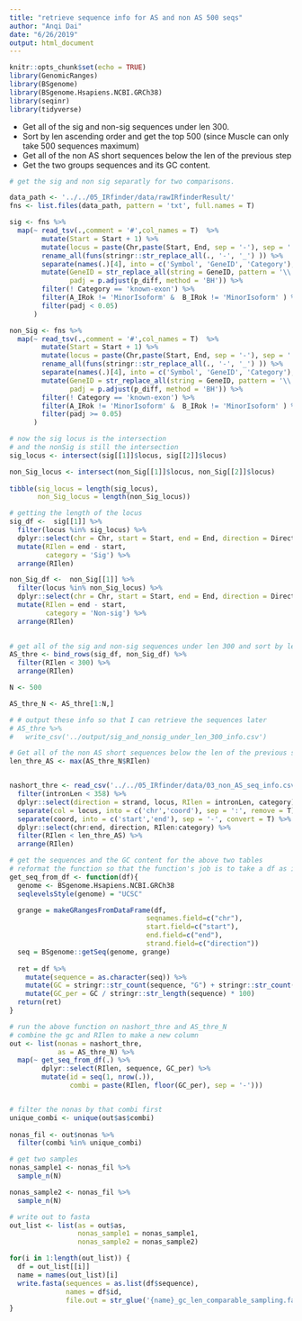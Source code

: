 ```yaml
---
title: "retrieve sequence info for AS and non AS 500 seqs"
author: "Anqi Dai"
date: "6/26/2019"
output: html_document
---
```


```r
knitr::opts_chunk$set(echo = TRUE)
library(GenomicRanges)
library(BSgenome)
library(BSgenome.Hsapiens.NCBI.GRCh38)
library(seqinr)
library(tidyverse)
```

* Get all of the sig and non-sig sequences under len 300.
* Sort by len ascending order and get the top 500 (since Muscle can only take 500 sequences maximum)
* Get all of the non AS short sequences below the len of the previous step
* Get the two groups sequences and its GC content.

```r
# get the sig and non sig separatly for two comparisons.

data_path <- '../../05_IRfinder/data/rawIRfinderResult/'
fns <- list.files(data_path, pattern = 'txt', full.names = T)

sig <- fns %>%
  map(~ read_tsv(.,comment = '#',col_names = T)  %>%
        mutate(Start = Start + 1) %>%
        mutate(locus = paste(Chr,paste(Start, End, sep = '-'), sep = ':' ) ) %>%
        rename_all(funs(stringr::str_replace_all(., '-', '_') )) %>%
        separate(names(.)[4], into = c('Symbol', 'GeneID', 'Category'), sep = '/') %>%
        mutate(GeneID = str_replace_all(string = GeneID, pattern = '\\..*$', replacement = ''),
               padj = p.adjust(p_diff, method = 'BH')) %>%
        filter(! Category == 'known-exon') %>%
        filter(A_IRok != 'MinorIsoform' &  B_IRok != 'MinorIsoform' ) %>%
        filter(padj < 0.05) 
      )

non_Sig <- fns %>%
  map(~ read_tsv(.,comment = '#',col_names = T)  %>%
        mutate(Start = Start + 1) %>%
        mutate(locus = paste(Chr,paste(Start, End, sep = '-'), sep = ':' ) ) %>%
        rename_all(funs(stringr::str_replace_all(., '-', '_') )) %>%
        separate(names(.)[4], into = c('Symbol', 'GeneID', 'Category'), sep = '/') %>%
        mutate(GeneID = str_replace_all(string = GeneID, pattern = '\\..*$', replacement = ''),
               padj = p.adjust(p_diff, method = 'BH')) %>%
        filter(! Category == 'known-exon') %>%
        filter(A_IRok != 'MinorIsoform' &  B_IRok != 'MinorIsoform' ) %>%
        filter(padj >= 0.05) 
      )
```
 
```r
# now the sig locus is the intersection
# and the nonSig is still the intersection
sig_locus <- intersect(sig[[1]]$locus, sig[[2]]$locus)

non_Sig_locus <- intersect(non_Sig[[1]]$locus, non_Sig[[2]]$locus)
 
tibble(sig_locus = length(sig_locus),
       non_Sig_locus = length(non_Sig_locus)) 
```
  
```r
# getting the length of the locus
sig_df <-  sig[[1]] %>%
  filter(locus %in% sig_locus) %>%
  dplyr::select(chr = Chr, start = Start, end = End, direction = Direction)  %>%
  mutate(RIlen = end - start,
         category = 'Sig') %>%
  arrange(RIlen)  

non_Sig_df <-  non_Sig[[1]] %>%
  filter(locus %in% non_Sig_locus) %>%
  dplyr::select(chr = Chr, start = Start, end = End, direction = Direction)  %>%
  mutate(RIlen = end - start,
         category = 'Non-sig') %>%
  arrange(RIlen)  
 
```

```r
# get all of the sig and non-sig sequences under len 300 and sort by len ascending order and get the top 500
AS_thre <- bind_rows(sig_df, non_Sig_df) %>% 
  filter(RIlen < 300) %>% 
  arrange(RIlen) 

N <- 500

AS_thre_N <- AS_thre[1:N,] 

# # output these info so that I can retrieve the sequences later
# AS_thre %>% 
#   write_csv('../output/sig_and_nonsig_under_len_300_info.csv')
```

```r
# Get all of the non AS short sequences below the len of the previous step
len_thre_AS <- max(AS_thre_N$RIlen)


nashort_thre <- read_csv('../../05_IRfinder/data/03_non_AS_seq_info.csv')  %>% 
  filter(intronLen < 358) %>% 
  dplyr::select(direction = strand, locus, RIlen = intronLen, category) %>% 
  separate(col = locus, into = c('chr','coord'), sep = ':', remove = T) %>%
  separate(coord, into = c('start','end'), sep = '-', convert = T) %>%
  dplyr::select(chr:end, direction, RIlen:category) %>% 
  filter(RIlen < len_thre_AS) %>% 
  arrange(RIlen)
```
```r
# get the sequences and the GC content for the above two tables
# reformat the function so that the function's job is to take a df as input and return a df that has an additinal column as the sequences that got retrieved
get_seq_from_df <- function(df){
  genome <- BSgenome.Hsapiens.NCBI.GRCh38
  seqlevelsStyle(genome) = "UCSC"

  grange = makeGRangesFromDataFrame(df, 
                                  seqnames.field=c("chr"), 
                                  start.field=c("start"),
                                  end.field=c("end"), 
                                  strand.field=c("direction"))
  seq = BSgenome::getSeq(genome, grange)
   
  ret = df %>%
    mutate(sequence = as.character(seq)) %>% 
    mutate(GC = stringr::str_count(sequence, "G") + stringr::str_count(sequence, "C")) %>%
    mutate(GC_per = GC / stringr::str_length(sequence) * 100)
  return(ret)
}
```

```r
# run the above function on nashort_thre and AS_thre_N
# combine the gc and RIlen to make a new column
out <- list(nonas = nashort_thre,
            as = AS_thre_N) %>% 
  map(~ get_seq_from_df(.) %>% 
        dplyr::select(RIlen, sequence, GC_per) %>% 
        mutate(id = seq(1, nrow(.)),
               combi = paste(RIlen, floor(GC_per), sep = '-'))) 


# filter the nonas by that combi first
unique_combi <- unique(out$as$combi)
  
nonas_fil <- out$nonas %>% 
  filter(combi %in% unique_combi) 

# get two samples
nonas_sample1 <- nonas_fil %>% 
  sample_n(N) 

nonas_sample2 <- nonas_fil %>% 
  sample_n(N)

# write out to fasta
out_list <- list(as = out$as,
                 nonas_sample1 = nonas_sample1,
                 nonas_sample2 = nonas_sample2)

for(i in 1:length(out_list)) {
  df = out_list[[i]]
  name = names(out_list)[i]
  write.fasta(sequences = as.list(df$sequence), 
              names = df$id,
              file.out = str_glue('{name}_gc_len_comparable_sampling.fa'))
}
```

